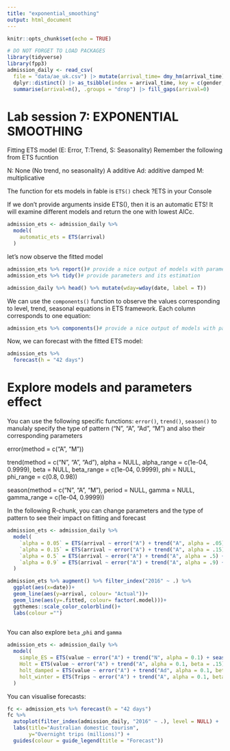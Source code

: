 ```yaml
---
title: "exponential_smoothing"
output: html_document
---
```


```r
knitr::opts_chunk$set(echo = TRUE)

# DO NOT FORGET TO LOAD PACKAGES
library(tidyverse)
library(fpp3)
admission_daily <- read_csv(
  file = "data/ae_uk.csv") |> mutate(arrival_time= dmy_hm(arrival_time)) |> 
  dplyr::distinct() |> as_tsibble(index = arrival_time, key = c(gender,type_injury), regular=FALSE) |> index_by(date = lubridate::as_date(arrival_time)) |> 
  summarise(arrival=n(), .groups = "drop") |> fill_gaps(arrival=0)
```

# Lab session 7: EXPONENTIAL SMOOTHING

Fitting ETS model (E: Error, T:Trend, S: Seasonality)
Remember the following from ETS fucntion

N: None (No trend, no seasonality)
A  additive
Ad: additive damped
M: multiplicative

The function for ets models in fable is `ETS()`
check ?ETS in your Console

If we don't provide arguments inside ETS(), then it is an automatic ETS! It will examine different models and return the one with lowest AICc.


```r
admission_ets <- admission_daily %>%
  model(
    automatic_ets = ETS(arrival)
  )
```

let's now observe the fitted model

```r
admission_ets %>% report()# provide a nice output of models with parameters estimated
admission_ets %>% tidy()# provide parameters and its estimation

admission_daily %>% head() %>% mutate(wday=wday(date, label = T))
```

We can use the `components()` function to observe the values corresponding to level, trend, seasonal equations in ETS framework. Each column corresponds to one equation:

```r
admission_ets %>% components()# provide a nice output of models with parameters estimated
```

Now, we can forecast with the fitted ETS model:

```r
admission_ets %>%
  forecast(h = "42 days") 
```


# Explore models and parameters effect 

You can use the following specific functions: `error()`, `trend()`, `season()` to manulaly specify the type of pattern ("N", "A", "Ad", "M") and also their corresponding parameters

error(method = c("A", "M"))

trend(method = c("N", "A", "Ad"),
      alpha = NULL, alpha_range = c(1e-04, 0.9999),
      beta = NULL, beta_range = c(1e-04, 0.9999),
      phi = NULL, phi_range = c(0.8, 0.98))

season(method = c("N", "A", "M"), period = NULL,
       gamma = NULL, gamma_range = c(1e-04, 0.9999))

In the following R-chunk, you can change parameters and the type of pattern to see their impact on fitting and forecast
  
```r
admission_ets <- admission_daily %>%
  model(
    `alpha = 0.05` = ETS(arrival ~ error("A") + trend("A", alpha = .05) + season("N")),
    `alpha = 0.15` = ETS(arrival ~ error("A") + trend("A", alpha = .15) + season("N")),
    `alpha = 0.5` = ETS(arrival ~ error("A") + trend("A", alpha = .5) + season("N")),
    `alpha = 0.9` = ETS(arrival ~ error("A") + trend("A", alpha = .9) + season("N"))
  )

admission_ets %>% augment() %>% filter_index("2016" ~ .) %>% 
  ggplot(aes(x=date))+
  geom_line(aes(y=arrival, colour= "Actual"))+
  geom_line(aes(y=.fitted, colour= factor(.model)))+
  ggthemes::scale_color_colorblind()+
  labs(colour ="")
  
```

You can also explore `beta` ,`phi` and `gamma`

```r
admission_ets <- admission_daily %>%
  model(
    simple_ES = ETS(value ~ error("A") + trend("N", alpha = 0.1) + season("N")),
    Holt = ETS(value ~ error("A") + trend("A", alpha = 0.1, beta = .15) + season("N")),
    holt_damped = ETS(value ~ error("A") + trend("Ad", alpha = 0.1, beta = .1, phi = .8) + season("N")),
    holt_winter = ETS(Trips ~ error("A") + trend("A", alpha = 0.1, beta = .1) + season("A", gamma = .05))
  )
```

You can visualise forecasts:

```r
fc <- admission_ets %>% forecast(h = "42 days")
fc %>%
  autoplot(filter_index(admission_daily, "2016" ~ .), level = NULL) +
  labs(title="Australian domestic tourism",
       y="Overnight trips (millions)") +
  guides(colour = guide_legend(title = "Forecast"))
```